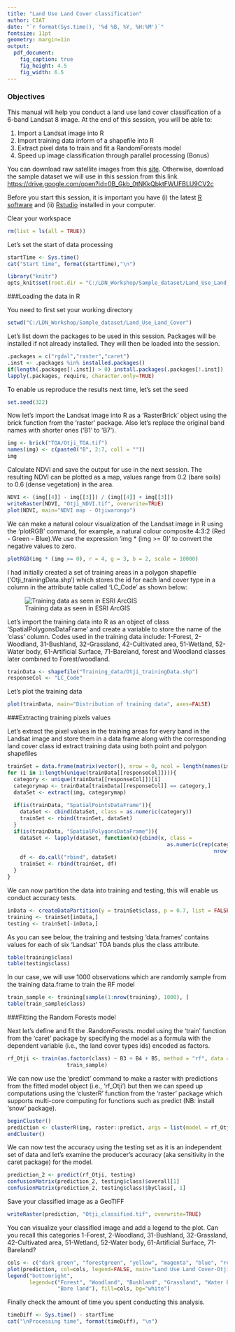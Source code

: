 ```yaml
---
title: "Land Use Land Cover classification"
author: CIAT
date: "`r format(Sys.time(), '%d %B, %Y, %H:%M')`"
fontsize: 11pt
geometry: margin=1in
output:
  pdf_document:
    fig_caption: true
    fig_height: 4.5
    fig_width: 6.5
---
```


### Objectives
This manual will help you conduct a land use land cover classification of a 
6-band Landsat 8 image. At the end of this session, you will be able to:

1.  Import a Landsat image into R 
2.  Import training data inform of a shapefile into R
3.  Extract pixel data to train and fit a RandomForests model
4.  Speed up image classification through parallel processing (Bonus)

You can download raw satellite images from this 
[site](http://earthexplorer.usgs.gov/). Otherwise,
download the sample dataset we will use in this session from this 
link <https://drive.google.com/open?id=0B_Gkb_0tNKkQbktFWUFBLU9CV2c>

Before you start this session, it is important you have (i) the latest 
[R software](https://cran.r-project.org/bin/windows/base/) and (ii) 
[Rstudio](https://www.rstudio.com/) installed in your computer.

Clear your workspace
```r
rm(list = ls(all = TRUE))
```

Let's set the start of data processing
```r
startTime <- Sys.time()
cat("Start time", format(startTime),"\n")
```

```r
library("knitr")
opts_knit$set(root.dir = "C:/LDN_Workshop/Sample_dataset/Land_Use_Land_Cover")
```

###Loading the data in R

You need to first set your working directory
```r
setwd("C:/LDN_Workshop/Sample_dataset/Land_Use_Land_Cover")
```

Let's list down the packages to be used in this session. Packages will be 
installed if not already installed. They will then be loaded into the session.
```r
.packages = c("rgdal","raster","caret")
.inst <- .packages %in% installed.packages()
if(length(.packages[!.inst]) > 0) install.packages(.packages[!.inst])
lapply(.packages, require, character.only=TRUE)
```

To enable us reproduce the results next time, let's set the seed
```r
set.seed(322)
```

Now let’s import the Landsat image into R as a 'RasterBrick' object using the 
brick function from the 'raster' package. Also let’s replace the original band 
names with shorter ones ('B1' to 'B7').
```r
img <- brick("TOA/Otji_TOA.tif")
names(img) <- c(paste0("B", 2:7, coll = ""))
img
```

Calculate NDVI and save the output for use in the next session. The resulting 
NDVI can be plotted as a map, values range from 0.2 (bare soils) to 0.6 (dense 
vegetation) in the area.
```r
NDVI <- (img[[4]] - img[[3]]) / (img[[4]] + img[[3]])
writeRaster(NDVI, "Otji_NDVI.tif", overwrite=TRUE)
plot(NDVI, main="NDVI map - Otjiwarongo")
```

We can make a natural colour visualization of the Landsat image in R using the 
'plotRGB' command, for example, a natural colour composite 4:3:2  (Red - Green 
- Blue).We use the expression 'img * (img >= 0)' to convert the negative values 
to zero.
```r
plotRGB(img * (img >= 0), r = 4, g = 3, b = 2, scale = 10000)
```

I had initially created a set of training areas in a polygon shapefile 
('Otji_trainingData.shp') which stores the id for each land cover type in a 
column in the attribute table called ‘LC_Code’ as shown below:

![Training data as seen in ESRI ArcGIS](C:/LDN_Workshop/Sample_dataset/Land_Use_Land_Cover/figures/training_data_screenshot.png)

Let's import the training data into R as an object of class
'SpatialPolygonsDataFrame' and create a variable to store the name of the 
'class' column. Codes used in the training data include: 1-Forest, 2-Woodland, 
31-Bushland, 32-Grassland, 42-Cultivated area, 51-Wetland, 52-Water body, 
61-Artificial Surface, 71-Bareland, forest and Woodland classes later combined 
to Forest/woodland.
```r
trainData <- shapefile("Training_data/Otji_trainingData.shp")
responseCol <- "LC_Code"
```

Let's plot the training data
```r
plot(trainData, main="Distribution of training data", axes=FALSE)
```

###Extracting training pixels values

Let's extract the pixel values in the training areas for every band in the 
Landsat image and store them in a data frame along with the corresponding land 
cover class id extract training data using both point and polygon shapefiles
```r
trainSet = data.frame(matrix(vector(), nrow = 0, ncol = length(names(img)) + 1))
for (i in 1:length(unique(trainData[[responseCol]]))){
  category <- unique(trainData[[responseCol]])[i]
  categorymap <- trainData[trainData[[responseCol]] == category,]
  dataSet <- extract(img, categorymap)
  
  if(is(trainData, "SpatialPointsDataFrame")){
    dataSet <- cbind(dataSet, class = as.numeric(category))
    trainSet <- rbind(trainSet, dataSet)
  }
  if(is(trainData, "SpatialPolygonsDataFrame")){
    dataSet <- lapply(dataSet, function(x){cbind(x, class = 
                                                   as.numeric(rep(category, 
                                                                  nrow(x))))})
    df <- do.call("rbind", dataSet)
    trainSet <- rbind(trainSet, df)
  }
}
```

We can now partition the data into training and testing, this will enable us 
conduct accuracy tests.
```r
inData <- createDataPartition(y = trainSet$class, p = 0.7, list = FALSE)
training <- trainSet[inData,]
testing <- trainSet[-inData,]
```

As you can see below, the training and testsing 'data.frames' contains values 
for each of six 'Landsat' TOA bands plus the class attribute.
```r
table(training$class)
table(testing$class)
```

In our case, we will use 1000 observations which are randomly sample from the 
training data.frame to train the RF model
```r
train_sample <- training[sample(1:nrow(training), 1000), ]
table(train_sample$class)
```

###Fitting the Random Forests model

Next let's define and fit the .RandomForests. model using the 'train' function 
from the 'caret' package by specifying the model as a formula with the dependent
variable (i.e., the land cover types ids) encoded as factors.
```r
rf_Otji <- train(as.factor(class) ~ B3 + B4 + B5, method = "rf", data =  
                   train_sample)
```

We can now use the 'predict' command to make a raster with predictions from the 
fitted model object (i.e., 'rf_Otji') but then we can speed up computations 
using the 'clusterR' function from the 'raster' package which supports 
multi-core computing for functions such as predict (NB: install 'snow' package).
```r
beginCluster()
prediction <- clusterR(img, raster::predict, args = list(model = rf_Otji))
endCluster()
```

We can now test the accuracy using the testing set as it is an independent set 
of data and let’s examine the producer’s accuracy (aka sensitivity in the caret 
package) for the model.
```r
prediction_2 <- predict(rf_Otji, testing)
confusionMatrix(prediction_2, testing$class)$overall[1]
confusionMatrix(prediction_2, testing$class)$byClass[, 1]
```

Save your classified image as a GeoTIFF
```r
writeRaster(prediction, "Otji_classified.tif", overwrite=TRUE)
```

You can visualize your classified image and add a legend to the plot. Can you 
recall this categories 1-Forest, 2-Woodland, 31-Bushland, 32-Grassland, 
42-Cultivated area, 51-Wetland, 52-Water body, 61-Artificial Surface, 
71-Bareland?
```r
cols <- c("dark green", "forestgreen", "yellow", "magenta", "blue", "red")
plot(prediction, col=cols, legend=FALSE, main="Land Use Land Cover-Otjiwarongo")
legend("bottomright", 
       legend=c("Forest", "Woodland", "Bushland", "Grassland", "Water body", 
                "Bare land"), fill=cols, bg="white")
```

Finally check the amount of time you spent conducting this analysis.
```r
timeDiff <- Sys.time() - startTime
cat("\nProcessing time", format(timeDiff), "\n")
```
